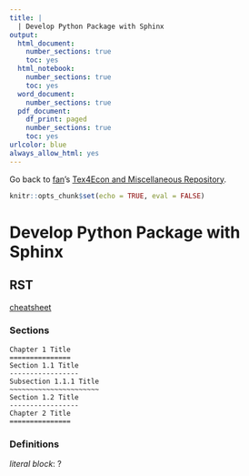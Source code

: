 ```yaml
---
title: |
  | Develop Python Package with Sphinx
output:
  html_document:
    number_sections: true
    toc: yes
  html_notebook:
    number_sections: true
    toc: yes
  word_document:
    number_sections: true
  pdf_document:
    df_print: paged
    number_sections: true
    toc: yes
urlcolor: blue
always_allow_html: yes
---
```


Go back to [fan](http://fanwangecon.github.io/)'s [Tex4Econ and Miscellaneous Repository](http://fanwangecon.github.io/Tex4Econ/).

```r
knitr::opts_chunk$set(echo = TRUE, eval = FALSE)
```

# Develop Python Package with Sphinx

## RST

[cheatsheet](https://github.com/ralsina/rst-cheatsheet/blob/master/rst-cheatsheet.rst)

### Sections

```
Chapter 1 Title
===============
Section 1.1 Title
-----------------
Subsection 1.1.1 Title
~~~~~~~~~~~~~~~~~~~~~~
Section 1.2 Title
-----------------
Chapter 2 Title
===============
```

### Definitions

*literal block*: ?

